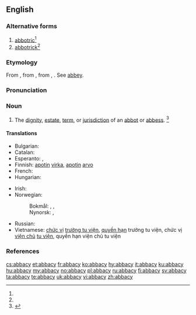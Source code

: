 ==English==

===Alternative forms===
# [[abbotric]]<ref name=SOED/>
# [[abbotrick]]<ref name=SOED/>

===Etymology===
From {{etyl|enm}} {{term|abbatie|lang=enm}}, from {{etyl|LL|en}} {{term|abbatia|lang=la}}, from {{term|abbas|lang=la}}, {{term|abbatis|lang=la||abbot}}. See [[abbey]].

===Pronunciation===
{{a|US}} {{IPA|/ˈæb.ə.si/}}

===Noun===
{{en-noun|abbacies}}

# The [[dignity]], [[estate]], [[term]], or [[jurisdiction]] of an [[abbot]] or [[abbess]]. {{defdate|First attested around 1350 to 1470.}}<ref name=SOED>{{reference-book | last =| first = | authorlink =  | coauthors =  | editor =Brown, Lesley  | others =  | title = The Shorter Oxford English Dictionary | origdate =  | origyear = 1933| origmonth =  | url =  | format =  | accessdate =  | accessyear =  | accessmonth =  | edition = 5th | date =  | year =2003| month =  | publisher =Oxford University Press  | location =Oxford, UK | language =  | id =  | doi = | isbn =978-0-19-860575-7 | lccn = | ol = | pages =3| chapter =  | chapterurl =  | quote =}}</ref>

====Translations====
{{trans-top|dignity, estate, or jurisdiction of an abbot}}
* Bulgarian: {{t+|bg|абатство|n|tr=abátstvo}}
* Catalan: {{t+|ca|abadia|f}}
* Esperanto: {{t-|eo|abateco}}, {{t-|eo|abata jurisdikcio}}
* Finnish: [[apotti|apotin]] [[virka]], [[apotti|apotin]] [[arvo]]
* French: {{t+|fr|abbatiat|m}}
* Hungarian: {{t+|hu|apátság}}
{{trans-mid}}
* Irish: {{t-|ga|abacht|f}}
* Norwegian:
*: Bokmål: {{t-|no|abbeddømme}}, {{t-|no|abbedgjeld}}, {{t-|no|abbedverdighet}}
*: Nynorsk: {{t-|nn|abbeddømme}}, {{t-|nn|abbedgjeld}}
* Russian: {{t|ru|аббатство|sc=Cyrl}}
* Vietnamese: [[chức vị]] [[trưởng tu viện]], [[quyền hạn]] trưởng tu viện, chức vị [[viện chủ]] [[tu viện]], quyền hạn viện chủ tu viện
{{trans-bottom}}

===References===
<references/>

[[cs:abbacy]]
[[et:abbacy]]
[[fr:abbacy]]
[[ko:abbacy]]
[[hy:abbacy]]
[[it:abbacy]]
[[ku:abbacy]]
[[hu:abbacy]]
[[my:abbacy]]
[[no:abbacy]]
[[pl:abbacy]]
[[ru:abbacy]]
[[fi:abbacy]]
[[sv:abbacy]]
[[ta:abbacy]]
[[te:abbacy]]
[[uk:abbacy]]
[[vi:abbacy]]
[[zh:abbacy]]